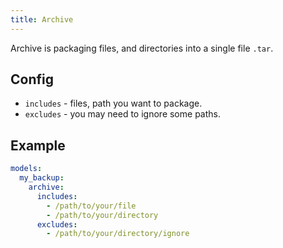 ```yaml
---
title: Archive
---
```


Archive is packaging files, and directories into a single file `.tar`.

## Config

- `includes` - files, path you want to package.
- `excludes` - you may need to ignore some paths.

## Example

```yml
models:
  my_backup:
    archive:
      includes:
        - /path/to/your/file
        - /path/to/your/directory
      excludes:
        - /path/to/your/directory/ignore
```
